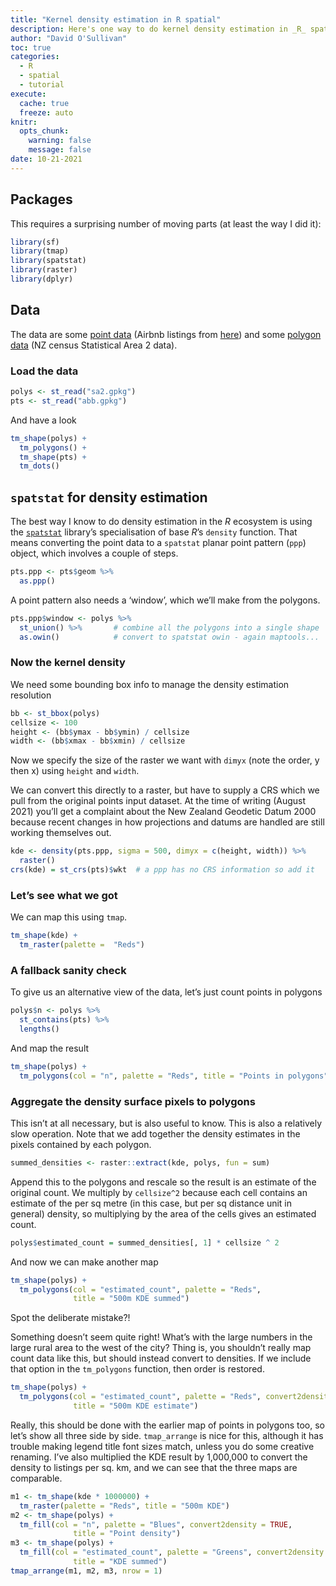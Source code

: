 ```yaml
---
title: "Kernel density estimation in R spatial"
description: Here's one way to do kernel density estimation in _R_ spatial
author: "David O'Sullivan"
toc: true
categories:
  - R
  - spatial
  - tutorial
execute: 
  cache: true
  freeze: auto
knitr:
  opts_chunk: 
    warning: false
    message: false
date: 10-21-2021
---
```


## Packages
This requires a surprising number of moving parts (at least the way I did it):

```r
library(sf)
library(tmap)
library(spatstat)
library(raster)
library(dplyr)
```

## Data
The data are some [point data](abb.gpkg?raw=true) (Airbnb listings from [here](http://insideairbnb.com/new-zealand/)) and some [polygon data](sa2.gpkg?raw=true) (NZ census Statistical Area 2 data).

### Load the data

```r
polys <- st_read("sa2.gpkg")
pts <- st_read("abb.gpkg")
```

And have a look

```r
tm_shape(polys) +
  tm_polygons() + 
  tm_shape(pts) + 
  tm_dots()
```

## `spatstat` for density estimation
The best way I know to do density estimation in the _R_ ecosystem is using the [`spatstat`](https://spatstat.org/) library's specialisation of base _R_'s `density` function. That means converting the point data to a `spatstat` planar point pattern (`ppp`) object, which involves a couple of steps.

```r
pts.ppp <- pts$geom %>% 
  as.ppp()
```

A point pattern also needs a 'window', which we'll make from the polygons.

```r
pts.ppp$window <- polys %>%
  st_union() %>%       # combine all the polygons into a single shape
  as.owin()            # convert to spatstat owin - again maptools...
```

### Now the kernel density
We need some bounding box info to manage the density estimation resolution

```r
bb <- st_bbox(polys)
cellsize <- 100
height <- (bb$ymax - bb$ymin) / cellsize
width <- (bb$xmax - bb$xmin) / cellsize
```

Now we specify the size of the raster we want with `dimyx` (note the order, y then x) using `height` and `width`. 

We can convert this directly to a raster, but have to supply a CRS which we pull from the original points input dataset. At the time of writing (August 2021) you'll get a complaint about the New Zealand Geodetic Datum 2000 because recent changes in how projections and datums are handled are still working themselves out.

```r
kde <- density(pts.ppp, sigma = 500, dimyx = c(height, width)) %>%
  raster() 
crs(kde) = st_crs(pts)$wkt  # a ppp has no CRS information so add it
```

### Let's see what we got
We can map this using `tmap`.

```r
tm_shape(kde) +
  tm_raster(palette =  "Reds")
```

### A fallback sanity check
To give us an alternative view of the data, let's just count points in polygons

```r
polys$n <- polys %>%
  st_contains(pts) %>%
  lengths()
```

And map the result

```r
tm_shape(polys) +
  tm_polygons(col = "n", palette = "Reds", title = "Points in polygons")
```

### Aggregate the density surface pixels to polygons
This isn't at all necessary, but is also useful to know. This is also a relatively slow operation. Note that we add together the density estimates in the pixels contained by each polygon.

```r
summed_densities <- raster::extract(kde, polys, fun = sum)
```

Append this to the polygons and rescale so the result is an estimate of the original count. We multiply by `cellsize^2` because each cell contains an estimate of the per sq metre (in this case, but per sq distance unit in general) density, so multiplying by the area of the cells gives an estimated count.

```r
polys$estimated_count = summed_densities[, 1] * cellsize ^ 2
```

And now we can make another map

```r
tm_shape(polys) + 
  tm_polygons(col = "estimated_count", palette = "Reds",
              title = "500m KDE summed")
```

Spot the deliberate mistake?! 

Something doesn't seem quite right! What's with the large numbers in the large rural area to the west of the city? Thing is, you shouldn't really map count data like this, but should instead convert to densities. If we include that option in the `tm_polygons` function, then order is restored.

```r
tm_shape(polys) + 
  tm_polygons(col = "estimated_count", palette = "Reds", convert2density = TRUE,
              title = "500m KDE estimate")
```

Really, this should be done with the earlier map of points in polygons too, so let's show all three side by side. `tmap_arrange` is nice for this, although it has trouble making legend title font sizes match, unless you do some creative renaming. I've also multiplied the KDE result by 1,000,000 to convert the density to listings per sq. km, and we can see that the three maps are comparable.

```r
m1 <- tm_shape(kde * 1000000) + 
  tm_raster(palette = "Reds", title = "500m KDE")
m2 <- tm_shape(polys) + 
  tm_fill(col = "n", palette = "Blues", convert2density = TRUE,
              title = "Point density")
m3 <- tm_shape(polys) + 
  tm_fill(col = "estimated_count", palette = "Greens", convert2density = TRUE,
              title = "KDE summed")
tmap_arrange(m1, m2, m3, nrow = 1)
```